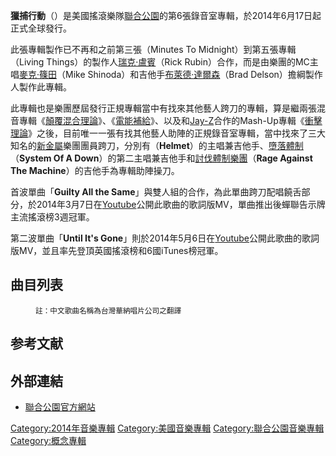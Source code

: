 {{unreferenced|time=2019-07-04T09:37:07+00:00}}
{{noteTA
|G1=地名
|G2=Music
|1=zh-hans:林肯公园;zh-hk:聯合公園;zh-sg:联合公园;zh-tw:聯合公園;
|2=zh-hans:乐队;zh-hk:樂團;zh-sg:联合公园;zh-tw:樂團;
|3=zh-cn:数字; zh-hk:數碼; zh-tw:數位;
}}
{{Infobox Album
| Name = 獵捕行動
| Type = 專輯
| Artist = 聯合公園
| Cover = THE HUNTING PARTY.jpg
| Released = {{flagicon|US}} 2014年6月17日
| Recorded    = 2013年5月- 2014年4月於[[加州|加州]][[洛杉磯|洛杉磯]]的 [[Larrabee|Larrabee]] 錄音室
| Genre       = [[另類搖滾|另類搖滾]]<br>[[饒舌搖滾|饒舌搖滾]]
| Length      = 45分12秒
| Label       = [[華納兄弟唱片公司|華納兄弟唱片公司]]<br>[[Machine_Shop_Recordings|Machine Shop Recordings]]
| Producer    = [[布萊德·達爾森|布萊德·達爾森]]<br />[[麥克·篠田|麥克·篠田]]
| Certification = 
| Reviews     = 
| Last album  = [[生命_進化_原點|生命 進化 原點]]<br/>（2012）
| This album  = 獵捕行動<br/>（2014）
| Next album =  [[光芒再現|光芒再現]]<br/>（2017）
| Misc = 
}}
'''獵捕行動'''（{{lang-en|'''The Hunting Party'''}}）是美國搖滾樂隊[[聯合公園|聯合公園]]的第6張錄音室專輯，於2014年6月17日起正式全球發行。

此張專輯製作已不再和之前第三張（Minutes To Midnight）到第五張專輯（Living Things）的製作人[[瑞克·盧賓|瑞克·盧賓]]（Rick Rubin）合作，而是由樂團的MC主唱[[麥克·篠田|麥克·篠田]]（Mike Shinoda）和吉他手[[布萊德·達爾森|布萊德·達爾森]]（Brad Delson）擔綱製作人製作此專輯。

此專輯也是樂團歷屆發行正規專輯當中有找來其他藝人跨刀的專輯，算是繼兩張混音專輯《[[顛覆混合理論|顛覆混合理論]]》、《[[電能補給|電能補給]]》、以及和[[Jay-Z|Jay-Z]]合作的Mash-Up專輯《[[衝擊理論|衝擊理論]]》之後，目前唯一一張有找其他藝人助陣的正規錄音室專輯，當中找來了三大知名的[[新金屬|新金屬]]樂團團員跨刀，分別有{{link-en|頭盔樂團|Helmet (band)}}（'''Helmet'''）的主唱兼吉他手{{link-en|Page Hamilton|Page Hamilton}}、[[墮落體制|墮落體制]]（'''System Of A Down'''）的第二主唱兼吉他手{{link-en|Daron Malakian|Daron Malakian}}和[[討伐體制樂團|討伐體制樂團]]（'''Rage Against The Machine'''）的吉他手{{link-en|Tom Morello|Tom Morello}}為專輯助陣操刀。

首波單曲「'''Guilty All the Same'''」與{{link-en|Eric B. & Rakim|Eric B. & Rakim}}雙人組的{{link-en|Rakim|Rakim}}合作，為此單曲跨刀配唱饒舌部分，於2014年3月7日在[[Youtube|Youtube]]公開此歌曲的歌詞版MV，單曲推出後蟬聯告示牌主流搖滾榜3週冠軍。

第二波單曲「'''Until It's Gone'''」則於2014年5月6日在[[Youtube|Youtube]]公開此歌曲的歌詞版MV，並且率先登頂英國搖滾榜和6國iTunes榜冠軍。

==曲目列表==
:<small>註：中文歌曲名稱為台灣華納唱片公司之翻譯</small>
{{Track listing
| all_writing = [[Linkin_Park|Linkin Park]]
| title1          = Keys To The Kingdom （天國之鑰）
| length1         = 3:38
| title2          = All For Nothing （徒勞無功）(feat. Page Hamilton)
| length2         = 3:33
| title3          = Guilty All The Same （眾人皆罪）(feat. Rakim)
| length3         = 5:56
| title4          = The Summoning （召喚）
| length4         = 1:00
| title5          = War （戰爭）
| length5         = 2:11
| title6          = Wastelands （荒地）
| length6         = 3:15
| title7          = Until It's Gone （直到失去）
| length7         = 3:53
| title8          = Rebellion （反抗） (feat. Daron Malakian)
| length8         = 3:44
| title9          = Mark The Graves （標記墳墓）
| length9         = 5:05
| title10         = Drawbar （掛鉤） (feat. Tom Morello)
| length10        = 2:46
| title11         = Final Masquerade （最後化妝舞會）
| length11        = 3:37
| title12         = A Line In The Sand  （沙灘上的線條）
| length12        = 6:35
}}

==参考文献==
{{reflist}}

==外部連結==
* {{En}}[http://www.linkinpark.com/ 聯合公園官方網站] {{Wayback|url=http://www.linkinpark.com/ |date=20110224131957 }}

{{Linkin Park}}
{{DEFAULTSORT:Hunting Party, The}}
[[Category:2014年音樂專輯|Category:2014年音樂專輯]]
[[Category:美國音樂專輯|Category:美國音樂專輯]]
[[Category:聯合公園音樂專輯|Category:聯合公園音樂專輯]]
[[Category:概念專輯|Category:概念專輯]]